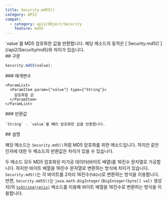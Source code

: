 ```yaml
---
title: Security.md55()
category: API2
compat:
  - category: api2/Object/Security
    feature: md55
---
```


<Section>
  `value`를 MD5 암호화한 값을 반환합니다. 해당 메소드의 동작은 [`Security.md5()`](/api2/Security/md5)와 차이가 있습니다.
</Section>
<Section>
  ## 구문

  ~~~js
  Security.md55(value);
  ~~~

  <Section>
    ### 매개변수

    <ParamList>
      <ParamItem param={"value"} type={"String"}>
        암호화할 값
      </ParamItem>
    </ParamList>
  </Section>
  <Section>
    ### 반환값

    `String` - `value`를 MD5 암호화한 값을 반환합니다.
  </Section>
</Section>
<Section>
  ## 설명

  해당 메소드는 `Security.md5()`처럼 MD5 암호화를 위한 메소드입니다. 하지만 같은 인자에 대한 두 메소드의 반환값은 차이가 있을 수 있습니다.

  두 메소드 모두 MD5 암호화된 미가공 데이터(바이트 배열)를 16진수 문자열로 가공합니다. 하지만 바이트 배열을 16진수 문자열로 변환하는 방식에 차이가 있습니다.
  `Security.md5()`는 각 바이트를 2자리 16진수(`%02x`)로 변환하는 방식을 이용합니다.
  반면, `Security.md55()`는 `java.math.BigInteger` (`BigInteger(byte[] val)` 생성자)의
  [`toString(retix)`](https://docs.oracle.com/javase/8/docs/api/java/math/BigInteger.html#toString-int-) 메소드를 이용해 바이트
  배열을 16진수로 변환하는 방식을 이용합니다.
</Section>